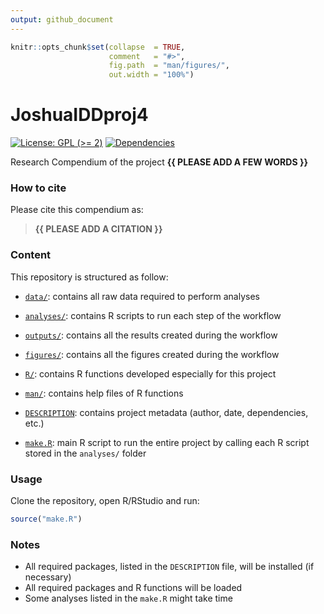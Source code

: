 ```yaml
---
output: github_document
---
```


<!-- README.md is generated from README.Rmd. Please edit that file -->


```r
knitr::opts_chunk$set(collapse  = TRUE,
                      comment   = "#>",
                      fig.path  = "man/figures/",
                      out.width = "100%")
```



# JoshuaIDDproj4


<!-- badges: start -->
[![License: GPL (>= 2)](https://img.shields.io/badge/License-GPL%20%28%3E%3D%202%29-blue.svg)](https://choosealicense.com/licenses/gpl-2.0/)
[![Dependencies](https://img.shields.io/badge/dependencies-2/95-green?style=flat)](#)
<!-- badges: end -->


Research Compendium of the project **{{ PLEASE ADD A FEW WORDS }}**



### How to cite

Please cite this compendium as: 

> **{{ PLEASE ADD A CITATION }}**



### Content

This repository is structured as follow:

- [`data/`](https://github.com/NiyeloStar1/JoshuaIDDproj4/tree/master/data):
contains all raw data required to perform analyses

- [`analyses/`](https://github.com/NiyeloStar1/JoshuaIDDproj4/tree/main/analyses/):
contains R scripts to run each step of the workflow

- [`outputs/`](https://github.com/NiyeloStar1/JoshuaIDDproj4/tree/main/outputs):
contains all the results created during the workflow

- [`figures/`](https://github.com/NiyeloStar1/JoshuaIDDproj4/tree/main/figures):
contains all the figures created during the workflow

- [`R/`](https://github.com/NiyeloStar1/JoshuaIDDproj4/tree/main/R):
contains R functions developed especially for this project

- [`man/`](https://github.com/NiyeloStar1/JoshuaIDDproj4/tree/main/man):
contains help files of R functions

- [`DESCRIPTION`](https://github.com/NiyeloStar1/JoshuaIDDproj4/tree/main/DESCRIPTION):
contains project metadata (author, date, dependencies, etc.)

- [`make.R`](https://github.com/NiyeloStar1/JoshuaIDDproj4/tree/main/make.R):
main R script to run the entire project by calling each R script stored in the `analyses/` folder



### Usage

Clone the repository, open R/RStudio and run:

```r
source("make.R")
```



### Notes

- All required packages, listed in the `DESCRIPTION` file, will be installed (if necessary)
- All required packages and R functions will be loaded
- Some analyses listed in the `make.R` might take time
